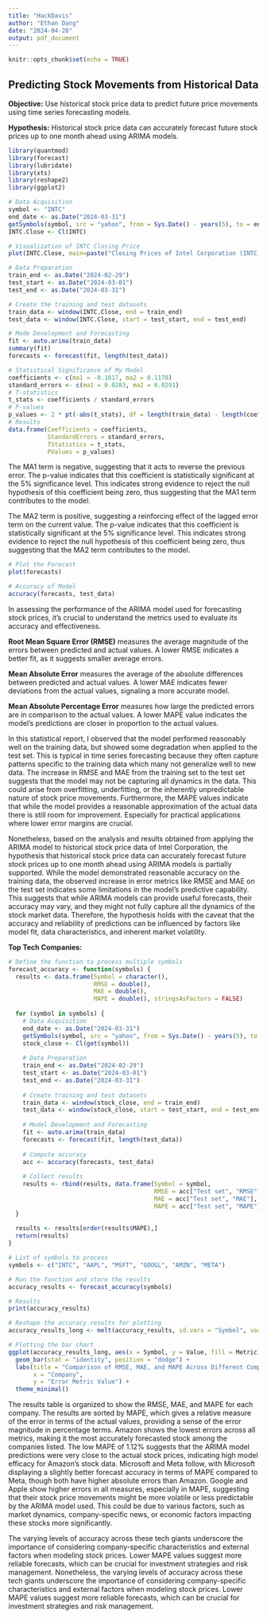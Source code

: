 ```yaml
---
title: "HackDavis"
author: "Ethan Dang"
date: "2024-04-28"
output: pdf_document
---
```


```r
knitr::opts_chunk$set(echo = TRUE)
```

## Predicting Stock Movements from Historical Data

**Objective:** Use historical stock price data to predict future price movements using time series forecasting models.

**Hypothesis:** Historical stock price data can accurately forecast future stock prices up to one month ahead using ARIMA models.

```r
library(quantmod)
library(forecast)
library(lubridate)
library(xts)
library(reshape2)
library(ggplot2)
```

```r
# Data Acquisition
symbol <- "INTC"
end_date <- as.Date("2024-03-31")
getSymbols(symbol, src = "yahoo", from = Sys.Date() - years(5), to = end_date)
INTC.Close <- Cl(INTC)

# Visualization of INTC Closing Price
plot(INTC.Close, main=paste("Closing Prices of Intel Corporation (INTC)"), col='blue')

# Data Preparation
train_end <- as.Date("2024-02-29") 
test_start <- as.Date("2024-03-01") 
test_end <- as.Date("2024-03-31")

# Create the training and test datasets
train_data <- window(INTC.Close, end = train_end)
test_data <- window(INTC.Close, start = test_start, end = test_end)

# Mode Development and Forecasting
fit <- auto.arima(train_data)
summary(fit)
forecasts <- forecast(fit, length(test_data))

# Statistical Significance of My Model
coefficients <- c(ma1 = -0.1617, ma2 = 0.1178)
standard_errors <- c(ma1 = 0.0283, ma2 = 0.0291)
# T-statistics
t_stats <- coefficients / standard_errors
# P-values
p_values <- 2 * pt(-abs(t_stats), df = length(train_data) - length(coefficients))
# Results
data.frame(Coefficients = coefficients, 
           StandardErrors = standard_errors, 
           TStatistics = t_stats, 
           PValues = p_values)
```

The MA1 term is negative, suggesting that it acts to reverse the previous error. The p-value indicates that this coefficient is statistically significant at the 5% significance level. This indicates strong evidence to reject the null hypothesis of this coefficient being zero, thus suggesting that the MA1 term contributes to the model.

The MA2 term is positive, suggesting a reinforcing effect of the lagged error term on the current value. The p-value indicates that this coefficient is statistically significant at the 5% significance level. This indicates strong evidence to reject the null hypothesis of this coefficient being zero, thus suggesting that the MA2 term contributes to the model.

```r
# Plot the Forecast
plot(forecasts)

# Accuracy of Model
accuracy(forecasts, test_data)
```

In assessing the performance of the ARIMA model used for forecasting stock prices, it's crucial to understand the metrics used to evaluate its accuracy and effectiveness.

**Root Mean Square Error (RMSE)** measures the average magnitude of the errors between predicted and actual values. A lower RMSE indicates a better fit, as it suggests smaller average errors.

**Mean Absolute Error** measures the average of the absolute differences between predicted and actual values. A lower MAE indicates fewer deviations from the actual values, signaling a more accurate model.

**Mean Absolute Percentage Error** measures how large the predicted errors are in comparison to the actual values. A lower MAPE value indicates the model's predictions are closer in proportion to the actual values.

In this statistical report, I observed that the model performed reasonably well on the training data, but showed some degradation when applied to the test set. This is typical in time series forecasting because they often capture patterns specific to the training data which many not generalize well to new data. The increase in RMSE and MAE from the training set to the test set suggests that the model may not be capturing all dynamics in the data. This could arise from overfitting, underfitting, or the inherently unpredictable nature of stock price movements. Furthermore, the MAPE values indicate that while the model provides a reasonable approximation of the actual data there is still room for improvement. Especially for practical applications where lower error margins are crucial.

Nonetheless, based on the analysis and results obtained from applying the ARIMA model to historical stock price data of Intel Corporation, the hypothesis that historical stock price data can accurately forecast future stock prices up to one month ahead using ARIMA models is partially supported. While the model demonstrated reasonable accuracy on the training data, the observed increase in error metrics like RMSE and MAE on the test set indicates some limitations in the model's predictive capability. This suggests that while ARIMA models can provide useful forecasts, their accuracy may vary, and they might not fully capture all the dynamics of the stock market data. Therefore, the hypothesis holds with the caveat that the accuracy and reliability of predictions can be influenced by factors like model fit, data characteristics, and inherent market volatility. 

**Top Tech Companies:**
```r
# Define the function to process multiple symbols
forecast_accuracy <- function(symbols) {
  results <- data.frame(Symbol = character(), 
                        RMSE = double(), 
                        MAE = double(), 
                        MAPE = double(), stringsAsFactors = FALSE)
  
  for (symbol in symbols) {
    # Data Acquisition
    end_date <- as.Date("2024-03-31")
    getSymbols(symbol, src = "yahoo", from = Sys.Date() - years(5), to = end_date)
    stock_close <- Cl(get(symbol))
    
    # Data Preparation
    train_end <- as.Date("2024-02-29")
    test_start <- as.Date("2024-03-01")
    test_end <- as.Date("2024-03-31")
    
    # Create training and test datasets
    train_data <- window(stock_close, end = train_end)
    test_data <- window(stock_close, start = test_start, end = test_end)
    
    # Model Development and Forecasting
    fit <- auto.arima(train_data)
    forecasts <- forecast(fit, length(test_data))
    
    # Compute accuracy
    acc <- accuracy(forecasts, test_data)
    
    # Collect results
    results <- rbind(results, data.frame(Symbol = symbol, 
                                         RMSE = acc["Test set", "RMSE"], 
                                         MAE = acc["Test set", "MAE"], 
                                         MAPE = acc["Test set", "MAPE"]))
  }
  
  results <- results[order(results$MAPE),] 
  return(results)
}

# List of symbols to process
symbols <- c("INTC", "AAPL", "MSFT", "GOOGL", "AMZN", "META")

# Run the function and store the results
accuracy_results <- forecast_accuracy(symbols)

# Results
print(accuracy_results)

# Reshape the accuracy results for plotting
accuracy_results_long <- melt(accuracy_results, id.vars = "Symbol", variable.name = "Metric", value.name = "Value")

# Plotting the bar chart
ggplot(accuracy_results_long, aes(x = Symbol, y = Value, fill = Metric)) +
  geom_bar(stat = "identity", position = "dodge") +
  labs(title = "Comparison of RMSE, MAE, and MAPE Across Different Companies",
       x = "Company",
       y = "Error Metric Value") +
  theme_minimal()
```

The results table is organized to show the RMSE, MAE, and MAPE for each company. The results are sorted by MAPE, which gives a relative measure of the error in terms of the actual values, providing a sense of the error magnitude in percentage terms. Amazon shows the lowest errors across all metrics, making it the most accurately forecasted stock among the companies listed. The low MAPE of 1.12% suggests that the ARIMA model predictions were very close to the actual stock prices, indicating high model efficacy for Amazon’s stock data. Microsoft and Meta follow, with Microsoft displaying a slightly better forecast accuracy in terms of MAPE compared to Meta, though both have higher absolute errors than Amazon. Google and Apple show higher errors in all measures, especially in MAPE, suggesting that their stock price movements might be more volatile or less predictable by the ARIMA model used. This could be due to various factors, such as market dynamics, company-specific news, or economic factors impacting these stocks more significantly.

The varying levels of accuracy across these tech giants underscore the importance of considering company-specific characteristics and external factors when modeling stock prices. Lower MAPE values suggest more reliable forecasts, which can be crucial for investment strategies and risk management. Nonetheless, the varying levels of accuracy across these tech giants underscore the importance of considering company-specific characteristics and external factors when modeling stock prices. Lower MAPE values suggest more reliable forecasts, which can be crucial for investment strategies and risk management.